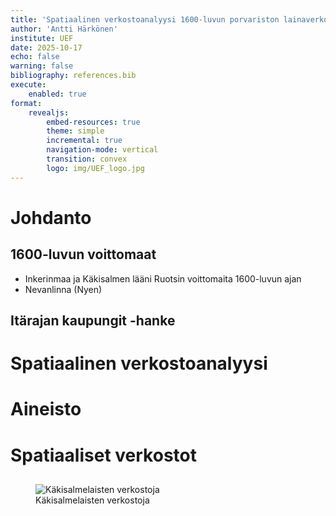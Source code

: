 ```yaml
---
title: 'Spatiaalinen verkostoanalyysi 1600-luvun porvariston lainaverkostojen tutkimuksessa'
author: 'Antti Härkönen'
institute: UEF
date: 2025-10-17
echo: false
warning: false
bibliography: references.bib
execute:
    enabled: true
format: 
    revealjs:
        embed-resources: true
        theme: simple
        incremental: true
        navigation-mode: vertical
        transition: convex
        logo: img/UEF_logo.jpg
---
```


# Johdanto

## 1600-luvun voittomaat
- Inkerinmaa ja Käkisalmen lääni Ruotsin voittomaita 1600-luvun ajan
- Nevanlinna (Nyen)

## Itärajan kaupungit -hanke

# Spatiaalinen verkostoanalyysi

## 

# Aineisto

## 

# Spatiaaliset verkostot

##

![Käkisalmelaisten verkostoja](./img/kexholm_spatial.png)
